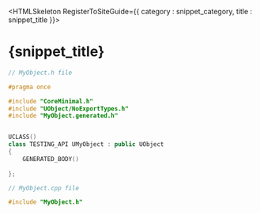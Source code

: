 

<HTMLSkeleton RegisterToSiteGuide={{ category : snippet_category, title : snippet_title }}>

<H1>{snippet_title}</H1>

```cpp
// MyObject.h file

#pragma once

#include "CoreMinimal.h"
#include "UObject/NoExportTypes.h"
#include "MyObject.generated.h"


UCLASS()
class TESTING_API UMyObject : public UObject
{
	GENERATED_BODY()
	
};
```

```cpp
// MyObject.cpp file

#include "MyObject.h"
```
</HTMLSkeleton>